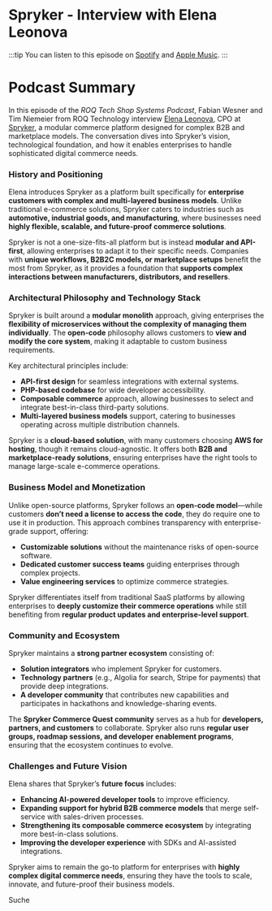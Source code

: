 
# Spryker - Interview with Elena Leonova

:::tip
You can listen to this episode on [Spotify](https://open.spotify.com/episode/68SKjCah7ZeNKqLLDWcHkR) and 
[Apple Music](https://podcasts.apple.com/de/podcast/spryker-powering-sophisticated-b2b-commerce-marketplaces/id1776573985?i=1000690798942).
:::

Podcast Summary
===============

In this episode of the *ROQ Tech Shop Systems Podcast*, Fabian Wesner and Tim Niemeier from ROQ Technology interview [Elena Leonova](https://www.linkedin.com/in/elenaleonova/), CPO at [Spryker](/commercial/spryker), a modular commerce platform designed for complex B2B and marketplace models. The conversation dives into Spryker’s vision, technological foundation, and how it enables enterprises to handle sophisticated digital commerce needs.

### History and Positioning

Elena introduces Spryker as a platform built specifically for **enterprise customers with complex and multi-layered business models**. Unlike traditional e-commerce solutions, Spryker caters to industries such as **automotive, industrial goods, and manufacturing**, where businesses need **highly flexible, scalable, and future-proof commerce solutions**.

Spryker is not a one-size-fits-all platform but is instead **modular and API-first**, allowing enterprises to adapt it to their specific needs. Companies with **unique workflows, B2B2C models, or marketplace setups** benefit the most from Spryker, as it provides a foundation that **supports complex interactions between manufacturers, distributors, and resellers**.

### Architectural Philosophy and Technology Stack

Spryker is built around a **modular monolith** approach, giving enterprises the **flexibility of microservices without the complexity of managing them individually**. The **open-code** philosophy allows customers to **view and modify the core system**, making it adaptable to custom business requirements.

Key architectural principles include:  
- **API-first design** for seamless integrations with external systems.  
- **PHP-based codebase** for wide developer accessibility.  
- **Composable commerce** approach, allowing businesses to select and integrate best-in-class third-party solutions.  
- **Multi-layered business models** support, catering to businesses operating across multiple distribution channels.

Spryker is a **cloud-based solution**, with many customers choosing **AWS for hosting**, though it remains cloud-agnostic. It offers both **B2B and marketplace-ready solutions**, ensuring enterprises have the right tools to manage large-scale e-commerce operations.

### Business Model and Monetization

Unlike open-source platforms, Spryker follows an **open-code model**—while customers **don’t need a license to access the code**, they do require one to use it in production. This approach combines transparency with enterprise-grade support, offering:  
- **Customizable solutions** without the maintenance risks of open-source software.  
- **Dedicated customer success teams** guiding enterprises through complex projects.  
- **Value engineering services** to optimize commerce strategies.

Spryker differentiates itself from traditional SaaS platforms by allowing enterprises to **deeply customize their commerce operations** while still benefiting from **regular product updates and enterprise-level support**.

### Community and Ecosystem

Spryker maintains a **strong partner ecosystem** consisting of:  
- **Solution integrators** who implement Spryker for customers.  
- **Technology partners** (e.g., Algolia for search, Stripe for payments) that provide deep integrations.  
- **A developer community** that contributes new capabilities and participates in hackathons and knowledge-sharing events.

The **Spryker Commerce Quest community** serves as a hub for **developers, partners, and customers** to collaborate. Spryker also runs **regular user groups, roadmap sessions, and developer enablement programs**, ensuring that the ecosystem continues to evolve.

### Challenges and Future Vision

Elena shares that Spryker’s **future focus** includes:  
- **Enhancing AI-powered developer tools** to improve efficiency.  
- **Expanding support for hybrid B2B commerce models** that merge self-service with sales-driven processes.  
- **Strengthening its composable commerce ecosystem** by integrating more best-in-class solutions.  
- **Improving the developer experience** with SDKs and AI-assisted integrations.

Spryker aims to remain the go-to platform for enterprises with **highly complex digital commerce needs**, ensuring they have the tools to scale, innovate, and future-proof their business models.











Suche
